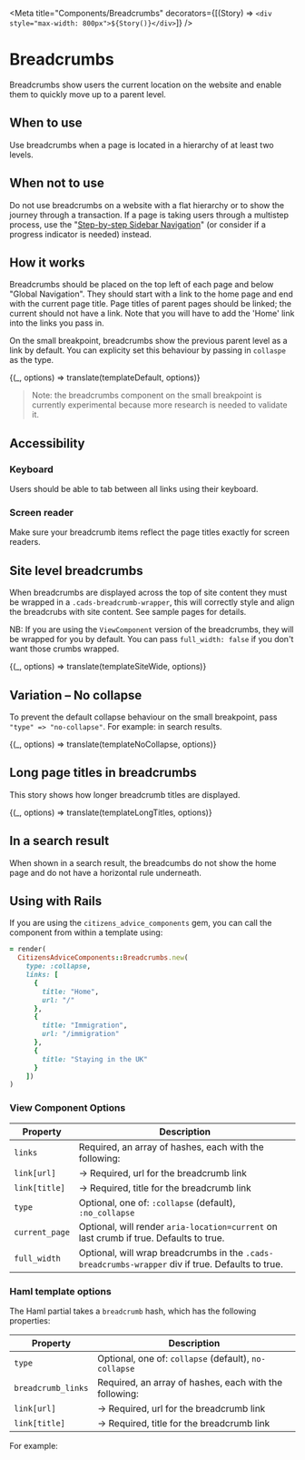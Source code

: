 

<Meta
  title="Components/Breadcrumbs"
  decorators={[(Story) => `<div style="max-width: 800px">${Story()}</div>`]}
/>

# Breadcrumbs

Breadcrumbs show users the current location on the website and enable them to quickly move up to a parent level.

## When to use

Use breadcrumbs when a page is located in a hierarchy of at least two levels.

## When not to use

Do not use breadcrumbs on a website with a flat hierarchy or to show the journey through a transaction. If a page is taking users through a multistep process, use the "[Step-by-step Sidebar Navigation](https://www.figma.com/file/J9qfbS9n1pUM2dpRQnTXUD/Design-system-2.0?node-id=813%3A132)" (or consider if a progress indicator is needed) instead.

## How it works

Breadcrumbs should be placed on the top left of each page and below "Global Navigation". They should start with a link to the home page and end with the current page title. Page titles of parent pages should be linked; the current should not have a link. Note that you will have to add the 'Home' link into the links you pass in.

On the small breakpoint, breadcrumbs show the previous parent level as a link by default. You can explicity set this behaviour by passing in
`collaspe` as the type.

<Preview>
  <Story
    name="Breadcrumbs (default)"
    parameters={{ docs: { source: { code: templateDefault.raw } } }}
  >
    {(_, options) => translate(templateDefault, options)}
  </Story>
</Preview>

> Note: the breadcrumbs component on the small breakpoint is currently experimental because more research is needed to validate it.

## Accessibility

### Keyboard

Users should be able to tab between all links using their keyboard.

### Screen reader

Make sure your breadcrumb items reflect the page titles exactly for screen readers.

## Site level breadcrumbs

When breadcrumbs are displayed across the top of site content they must be wrapped in a `.cads-breadcrumb-wrapper`, this
will correctly style and align the breadcrubs with site content. See sample pages for details.

NB: If you are using the `ViewComponent` version of the breadcrumbs, they will be wrapped for you by default. You can pass `full_width: false` if you don't want those crumbs wrapped.

<Preview>
  <Story
    name="Breadcrumbs (site wide)"
    parameters={{ docs: { source: { code: templateSiteWide.raw } } }}
  >
    {(_, options) => translate(templateSiteWide, options)}
  </Story>
</Preview>

## Variation – No collapse

To prevent the default collapse behaviour on the small breakpoint, pass `"type" => "no-collapse"`. For example: in search results.

<Preview>
  <Story
    name="Breadcrumbs (No collapse)"
    parameters={{ docs: { source: { code: templateNoCollapse.raw } } }}
  >
    {(_, options) => translate(templateNoCollapse, options)}
  </Story>
</Preview>

## Long page titles in breadcrumbs

This story shows how longer breadcrumb titles are displayed.

<Preview>
  <Story
    name="Breadcrumbs (Long Titles)"
    parameters={{ docs: { source: { code: templateLongTitles.raw } } }}
  >
    {(_, options) => translate(templateLongTitles, options)}
  </Story>
</Preview>

## In a search result

When shown in a search result, the breadcumbs do not show the home page and do not have a horizontal rule underneath.

## Using with Rails

If you are using the `citizens_advice_components` gem, you can call the component from within a template using:

```rb
= render(
  CitizensAdviceComponents::Breadcrumbs.new(
    type: :collapse,
    links: [
      {
        title: "Home",
        url: "/"
      },
      {
        title: "Immigration",
        url: "/immigration"
      },
      {
        title: "Staying in the UK"
      }
    ])
)
```

### View Component Options

| Property       | Description                                                                                       |
| -------------- | ------------------------------------------------------------------------------------------------- |
| `links`        | Required, an array of hashes, each with the following:                                            |
| `link[url]`    | &rarr; Required, url for the breadcrumb link                                                      |
| `link[title]`  | &rarr; Required, title for the breadcrumb link                                                    |
| `type`         | Optional, one of: `:collapse` (default), `:no_collapse`                                           |
| `current_page` | Optional, will render `aria-location=current` on last crumb if true. Defaults to true.            |
| `full_width`   | Optional, will wrap breadcrumbs in the `.cads-breadcrumbs-wrapper` div if true. Defaults to true. |

### Haml template options

The Haml partial takes a `breadcrumb` hash, which has the following properties:

| Property           | Description                                            |
| ------------------ | ------------------------------------------------------ |
| `type`             | Optional, one of: `collapse` (default), `no-collapse`  |
| `breadcrumb_links` | Required, an array of hashes, each with the following: |
| `link[url]`        | &rarr; Required, url for the breadcrumb link           |
| `link[title]`      | &rarr; Required, title for the breadcrumb link         |

For example:

<Source dark="true" language="haml" code={templateNoCollapse.raw} />
